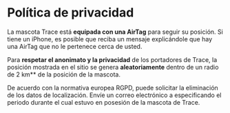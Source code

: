 <br/><br/>
<div style={{ width: '100%', margin: '0 auto', textAlign: 'center' }}>

# Política de privacidad

La mascota Trace está **equipada con una AirTag** para seguir su posición. Si tiene un iPhone, es posible que reciba un mensaje explicándole que hay una AirTag que no le pertenece cerca de usted.

Para **respetar el anonimato y la privacidad** de los portadores de Trace, la posición mostrada en el sitio se genera **aleatoriamente** dentro de un radio de 2 km\*\* de la posición de la mascota.

De acuerdo con la normativa europea RGPD, puede solicitar la eliminación de los datos de localización. Envíe un correo electrónico a<a href="mailto:traceacrosstheworld@gmail.com"></a> especificando el periodo durante el cual estuvo en posesión de la mascota de Trace.

<br/><br/><br/><br/>
</div>
